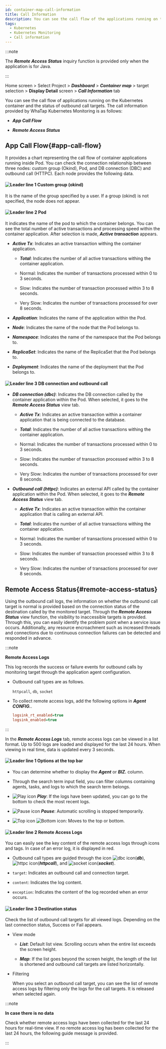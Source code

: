 ```yaml
---
id: container-map-call-information
title: Call Information
description: You can see the call flow of the applications running on the container and the status of the outbound call targets.
tags:
  - Kubernetes
  - Kubernetes Monitoring
  - Call information
---
```


:::note 

The **_Remote Access Status_** inquiry function is provided only when the application is for Java.

:::

Home screen > Select Project > **_Dashboard_** > **_Container map_** > target selection > **Display Detail** screen > **_Call Information_** tab

You can see the call flow of applications running on the Kubernetes container and the status of outbound call targets. The call information provided by WhaTap Kubernetes Monitoring is as follows: 

-   **_App Call Flow_**

-   **_Remote Access Status_**

## App Call Flow{#app-call-flow}

<ImgLang img='k8s-container-map-call-info-app.png' desc='App Call Flow' />

It provides a chart representing the call flow of container applications running inside Pod. You can check the connection relationship between three nodes: custom group (Okind), Pod, and DB connection (DBC) and outbound call (HTTPC). Each node provides the following data. 

#### ![Leader line 1](/img/number-01.png) Custom group (okind)

It is the name of the group specified by a user. If a group (okind) is not specified, the node does not appear.

#### ![Leader line 2](/img/number-02.png) Pod

It indicates the name of the pod to which the container belongs. You can see the total number of active transactions and processing speed within the container application. After selection is made, **_Active transaction_** appears.

-   **_Active Tx_**: Indicates an active transaction withing the container application. 

    -   **_Total_**: Indicates the number of all active transactions withing the container application.

    -   <span class='normal'>Normal</span>: Indicates the number of transactions processed within 0 to 3 seconds.

    -   <span class='slow'>Slow</span>: Indicates the number of transaction processed within 3 to 8 seconds.

    -   <span class='vslow'>Very Slow</span>: Indicates the number of transactions processed for over 8 seconds.

-   **_Application_**: Indicates the name of the application within the Pod. 

-   **_Node_**: Indicates the name of the node that the Pod belongs to. 

-   **_Namespace_**: Indicates the name of the namespace that the Pod belongs to. 

-   **_ReplicaSet_**: Indicates the name of the ReplicaSet that the Pod belongs to. 

-   **_Deployment_**: Indicates the name of the deployment that the Pod belongs to.  

#### ![Leader line 3](/img/number-03.png) DB connection and outbound call

-   **_DB connection (dbc)_**: Indicates the DB connection called by the container application within the Pod. When selected, it goes to the **_Remote Access Status_** view tab.

    -   **_Active Tx_**: Indicates an active transaction within a container application that is being connected to the database. 

    -   **_Total_**: Indicates the number of all active transactions withing the container application.

    -   <span class='normal'>Normal</span>: Indicates the number of transactions processed within 0 to 3 seconds.

    -   <span class='slow'>Slow</span>: Indicates the number of transaction processed within 3 to 8 seconds.

    -   <span class='vslow'>Very Slow</span>: Indicates the number of transactions processed for over 8 seconds.

-   **_Outbound call (httpc)_**: Indicates an external API called by the container application within the Pod. When selected, it goes to the **_Remote Access Status_** view tab. 

    -   **_Active Tx_**: Indicates an active transaction within the container application that is calling an external API. 

    -   **_Total_**: Indicates the number of all active transactions withing the container application.

    -   <span class='normal'>Normal</span>: Indicates the number of transactions processed within 0 to 3 seconds.

    -   <span class='slow'>Slow</span>: Indicates the number of transaction processed within 3 to 8 seconds.

    -   <span class='vslow'>Very Slow</span>: Indicates the number of transactions processed for over 8 seconds.

## Remote Access Status{#remote-access-status}

Using the outbound call logs, the information on whether the outbound call target is normal is provided based on the connection status of the destination called by the monitored target. Through the **_Remote Access Status_** view function, the visibility to inaccessible targets is provided. Through this, you can easily identify the problem point when a service issue occurs. Additionally, any resource encroachment such as increased threads and connections due to continuous connection failures can be detected and responded in advance.

:::note

**Remote Access Logs**

This log records the success or failure events for outbound calls by monitoring target through the application agent configuration. 

-   Outbound call types are as follows.

    `httpcall`, `db`, `socket` 

-   To collect remote access logs, add the following options in **_Agent CONFIG._**.

    ```ini
    logsink_rt_enabled=true
    logsink_enabled=true
    ```

::: 

<ImgLang img='k8s-container-map-call-info-remote.png' desc='Remote Access Logs' />

In the **_Remote Access Logs_** tab, remote access logs can be viewed in a list format. Up to 500 logs are loaded and displayed for the last 24 hours. When viewing in real time, data is updated every 3 seconds. 

#### ![Leader line 1](/img/number-01.png) Options at the top bar

-   You can determine whether to display the **_Agent_** or **_BIZ._** column.

-   Through the search term input field, you can filter columns containing agents, tasks, and logs to which the search term belongs.

-   ![Play icon](/img/ic-caret-right.svg) **_Play_**: If the logs have been updated, you can go to the bottom to check the most recent logs.

-   ![Pause icon](/img/ico-pause.svg) **_Pause_**: Automatic scrolling is stopped temporarily.

-   ![Top icon](/img/ic-caret-up.svg) ![Bottom icon](/img/ic-caret-down.svg): Moves to the top or bottom.

#### ![Leader line 2](/img/number-02.png) Remote Access Logs

You can easily see the key content of the remote access logs through icons and tags. In case of an error log, it is displayed in <span class='vslow'>red</span>.

-   Outbound call types are guided through the icon ![dbc icon](/img/ic-db.svg)(**_db_**), ![httpc icon](/img/ic-network-filled.svg)(**_httpcall_**), and ![socket icon](/img/ic-branches.svg)(**_socket_**).

-   `target`: Indicates an outbound call and connection target. 

-   `content`: Indicates the log content. 

-   `exception`: Indicates the content of the log recorded when an error occurs.

#### ![Leader line 3](/img/number-03.png) Destination status

Check the list of outbound call targets for all viewed logs. Depending on the last connection status, <span class='vslow'>Success</span> or <span class='mstop'>Fail</span> appears. 

-   View mode

    -   **_List_**: Default list view. Scrolling occurs when the entire list exceeds the screen height.

    -   **_Map_**: If the list goes beyond the screen height, the length of the list is shortened and outbound call targets are listed horizontally.

-   Filtering

    When you select an outbound call target, you can see the list of remote access logs by filtering only the logs for the call targets. It is released when selected again.

:::note

**In case there is no data**

Check whether remote access logs have been collected for the last 24 hours for real-time view. If no remote access log has been collected for the last 24 hours, the following guide message is provided.

<ImgLang img='k8s-container-map-call-info-remote-none.png' desc='no monitoring data collection' />

:::

<!-- 

* ![일시 정지 아이콘](/img/ic-s-pause.svg) 일시 정지

-->
